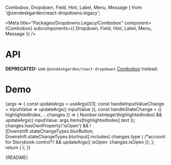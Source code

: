   Combobox,
  Dropdown,
  Field,
  Hint,
  Label,
  Menu,
  Message
} from '@zendeskgarden/react-dropdowns.legacy';

<Meta
  title="Packages/Dropdowns.Legacy/Combobox"
  component={Combobox}
  subcomponents={{ Dropdown, Field, Hint, Label, Menu, Message }}
/>

# API

**DEPRECATED:** use `@zendeskgarden/react-dropdowns`
[Combobox](https://zendeskgarden.github.io/react-components/?path=/docs/packages-dropdowns-combobox--docs)
instead.

<ArgsTable />

# Demo

<Canvas>
  <Story
    name="Combobox"
    args={{
      label: 'Label',
      isLabelRegular: false,
      isLabelHidden: false,
      hasHint: true,
      hint: 'Hint',
      hasMessage: true,
      message: 'Message',
      hasStartIcon: false,
      hasEndIcon: false,
      items: ITEMS,
      inputValue: '',
      isOpen: false
    }}
    argTypes={{
      hasStartIcon: { name: 'start' },
      hasEndIcon: { name: 'end' },
      label: { name: 'children', table: { category: 'Label' } },
      isLabelRegular: { name: 'isRegular', table: { category: 'Label' } },
      isLabelHidden: { name: 'hidden', table: { category: 'Label' } },
      hint: { name: 'children', table: { category: 'Hint' } },
      message: { name: 'children', table: { category: 'Message' } },
      validationLabel: {
        control: { type: 'text' },
        table: { category: 'Message' }
      },
      hasHint: { name: 'Hint', table: { category: 'Story' } },
      hasMessage: { name: 'Message', table: { category: 'Story' } },
      items: { name: 'Item[]', table: { category: 'Story' } },
      downshiftProps: { control: 'object', table: { category: 'Dropdown' } },
      inputValue: { table: { category: 'Dropdown' } },
      isOpen: { table: { category: 'Dropdown' } },
      placement: {
        control: { type: 'radio', options: PLACEMENT },
        table: { category: 'Menu' }
      }
    }}
    parameters={{
      design: {
        allowFullscreen: true,
        type: 'figma',
        url: 'https://www.figma.com/file/6g87L4FdKZTA3knt3Rsfdx/Garden?node-id=103%3A24482'
      }
    }}
  >
    {args => {
      const updateArgs = useArgs()[1];
      const handleInputValueChange = inputValue => updateArgs({ inputValue });
      const handleStateChange = ({ highlightedIndex, ...changes }) => {
        Number.isInteger(highlightedIndex) &&
          updateArgs({ inputValue: args.items[highlightedIndex].text });
        changes.hasOwnProperty('isOpen') &&
          ![Downshift.stateChangeTypes.blurButton, Downshift.stateChangeTypes.blurInput].includes(
            changes.type
          ) /*account for Storybook control*/ &&
          updateArgs({ isOpen: changes.isOpen });
      };
      return (
        <ComboboxStory
          {...args}
          onInputValueChange={handleInputValueChange}
          onStateChange={handleStateChange}
        />
      );
    }}
  </Story>
</Canvas>

<Markdown>{README}</Markdown>
